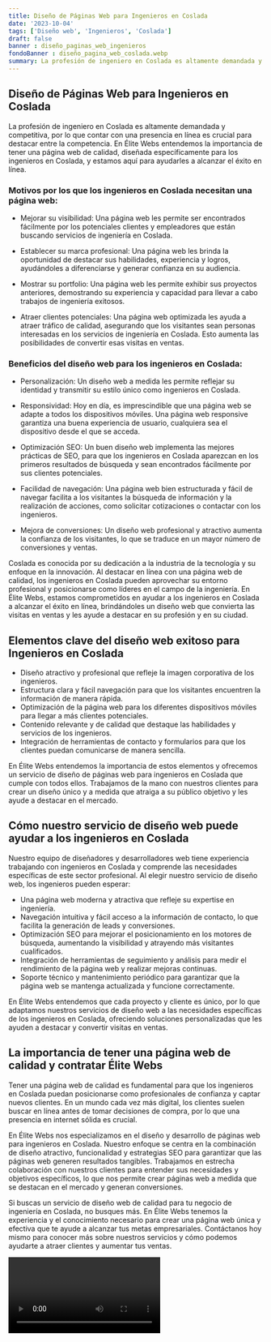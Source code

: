 ```yaml
---
title: Diseño de Páginas Web para Ingenieros en Coslada
date: '2023-10-04'
tags: ['Diseño web', 'Ingenieros', 'Coslada']
draft: false
banner : diseño_paginas_web_ingenieros
fondoBanner : diseño_pagina_web_coslada.webp
summary: La profesión de ingeniero en Coslada es altamente demandada y competitiva, por lo que contar con una presencia en línea es crucial para destacar entre la competencia. En Élite Webs entendemos la importancia de tener una página web de calidad, diseñada específicamente para los ingenieros en Coslada, y estamos aquí para ayudarles a alcanzar el éxito en línea.
---
```


## Diseño de Páginas Web para Ingenieros en Coslada

La profesión de ingeniero en Coslada es altamente demandada y competitiva, por lo que contar con una presencia en línea es crucial para destacar entre la competencia. En Élite Webs entendemos la importancia de tener una página web de calidad, diseñada específicamente para los ingenieros en Coslada, y estamos aquí para ayudarles a alcanzar el éxito en línea.

### Motivos por los que los ingenieros en Coslada necesitan una página web:

- Mejorar su visibilidad: Una página web les permite ser encontrados fácilmente por los potenciales clientes y empleadores que están buscando servicios de ingeniería en Coslada.

- Establecer su marca profesional: Una página web les brinda la oportunidad de destacar sus habilidades, experiencia y logros, ayudándoles a diferenciarse y generar confianza en su audiencia.

- Mostrar su portfolio: Una página web les permite exhibir sus proyectos anteriores, demostrando su experiencia y capacidad para llevar a cabo trabajos de ingeniería exitosos.

- Atraer clientes potenciales: Una página web optimizada les ayuda a atraer tráfico de calidad, asegurando que los visitantes sean personas interesadas en los servicios de ingeniería en Coslada. Esto aumenta las posibilidades de convertir esas visitas en ventas.

### Beneficios del diseño web para los ingenieros en Coslada:

- Personalización: Un diseño web a medida les permite reflejar su identidad y transmitir su estilo único como ingenieros en Coslada.

- Responsividad: Hoy en día, es imprescindible que una página web se adapte a todos los dispositivos móviles. Una página web responsive garantiza una buena experiencia de usuario, cualquiera sea el dispositivo desde el que se acceda.

- Optimización SEO: Un buen diseño web implementa las mejores prácticas de SEO, para que los ingenieros en Coslada aparezcan en los primeros resultados de búsqueda y sean encontrados fácilmente por sus clientes potenciales.

- Facilidad de navegación: Una página web bien estructurada y fácil de navegar facilita a los visitantes la búsqueda de información y la realización de acciones, como solicitar cotizaciones o contactar con los ingenieros.

- Mejora de conversiones: Un diseño web profesional y atractivo aumenta la confianza de los visitantes, lo que se traduce en un mayor número de conversiones y ventas.

Coslada es conocida por su dedicación a la industria de la tecnología y su enfoque en la innovación. Al destacar en línea con una página web de calidad, los ingenieros en Coslada pueden aprovechar su entorno profesional y posicionarse como líderes en el campo de la ingeniería. En Élite Webs, estamos comprometidos en ayudar a los ingenieros en Coslada a alcanzar el éxito en línea, brindándoles un diseño web que convierta las visitas en ventas y les ayude a destacar en su profesión y en su ciudad.

<GifSeo />

<Cta />

## Elementos clave del diseño web exitoso para Ingenieros en Coslada

- Diseño atractivo y profesional que refleje la imagen corporativa de los ingenieros.
- Estructura clara y fácil navegación para que los visitantes encuentren la información de manera rápida.
- Optimización de la página web para los diferentes dispositivos móviles para llegar a más clientes potenciales.
- Contenido relevante y de calidad que destaque las habilidades y servicios de los ingenieros.
- Integración de herramientas de contacto y formularios para que los clientes puedan comunicarse de manera sencilla.

En Élite Webs entendemos la importancia de estos elementos y ofrecemos un servicio de diseño de páginas web para ingenieros en Coslada que cumple con todos ellos. Trabajamos de la mano con nuestros clientes para crear un diseño único y a medida que atraiga a su público objetivo y les ayude a destacar en el mercado.

## Cómo nuestro servicio de diseño web puede ayudar a los ingenieros en Coslada

Nuestro equipo de diseñadores y desarrolladores web tiene experiencia trabajando con ingenieros en Coslada y comprende las necesidades específicas de este sector profesional. Al elegir nuestro servicio de diseño web, los ingenieros pueden esperar:

- Una página web moderna y atractiva que refleje su expertise en ingeniería.
- Navegación intuitiva y fácil acceso a la información de contacto, lo que facilita la generación de leads y conversiones.
- Optimización SEO para mejorar el posicionamiento en los motores de búsqueda, aumentando la visibilidad y atrayendo más visitantes cualificados.
- Integración de herramientas de seguimiento y análisis para medir el rendimiento de la página web y realizar mejoras continuas.
- Soporte técnico y mantenimiento periódico para garantizar que la página web se mantenga actualizada y funcione correctamente.

En Élite Webs entendemos que cada proyecto y cliente es único, por lo que adaptamos nuestros servicios de diseño web a las necesidades específicas de los ingenieros en Coslada, ofreciendo soluciones personalizadas que les ayuden a destacar y convertir visitas en ventas.

## La importancia de tener una página web de calidad y contratar Élite Webs

Tener una página web de calidad es fundamental para que los ingenieros en Coslada puedan posicionarse como profesionales de confianza y captar nuevos clientes. En un mundo cada vez más digital, los clientes suelen buscar en línea antes de tomar decisiones de compra, por lo que una presencia en internet sólida es crucial.

En Élite Webs nos especializamos en el diseño y desarrollo de páginas web para ingenieros en Coslada. Nuestro enfoque se centra en la combinación de diseño atractivo, funcionalidad y estrategias SEO para garantizar que las páginas web generen resultados tangibles. Trabajamos en estrecha colaboración con nuestros clientes para entender sus necesidades y objetivos específicos, lo que nos permite crear páginas web a medida que se destacan en el mercado y generan conversiones.

Si buscas un servicio de diseño web de calidad para tu negocio de ingeniería en Coslada, no busques más. En Élite Webs tenemos la experiencia y el conocimiento necesario para crear una página web única y efectiva que te ayude a alcanzar tus metas empresariales. Contáctanos hoy mismo para conocer más sobre nuestros servicios y cómo podemos ayudarte a atraer clientes y aumentar tus ventas.

<Video />

<CtaBot job='Ingenieros' city='Coslada'/>

<Gmaps query='Coslada+españa+maps' />